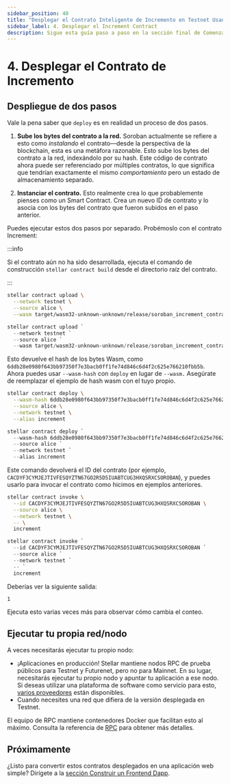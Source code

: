 ```yaml
---
sidebar_position: 40
title: "Desplegar el Contrato Inteligente de Incremento en Testnet Usando la CLI: Una Guía"
sidebar_label: 4. Desplegar el Increment Contract
description: Sigue esta guía paso a paso en la sección final de Comenzar para aprender cómo desplegar el contrato inteligente de incremento en Testnet usando la Stellar CLI.
---
```


# 4. Desplegar el Contrato de Incremento


## Despliegue de dos pasos

Vale la pena saber que `deploy` es en realidad un proceso de dos pasos.

1. **Sube los bytes del contrato a la red.** Soroban actualmente se refiere a esto como _instalando_ el contrato—desde la perspectiva de la blockchain, esta es una metáfora razonable. Esto sube los bytes del contrato a la red, indexándolo por su hash. Este código de contrato ahora puede ser referenciado por múltiples contratos, lo que significa que tendrían exactamente el mismo _comportamiento_ pero un estado de almacenamiento separado.

2. **Instanciar el contrato.** Esto realmente crea lo que probablemente pienses como un Smart Contract. Crea un nuevo ID de contrato y lo asocia con los bytes del contrato que fueron subidos en el paso anterior.

Puedes ejecutar estos dos pasos por separado. Probémoslo con el contrato Increment:

:::info

Si el contrato aún no ha sido desarrollada, ejecuta el comando de construcción `stellar contract build` desde el directorio raíz del contrato.

:::

<Tabs groupId="platform" defaultValue={getPlatform()}>

<TabItem value="unix" label="macOS/Linux">

```sh
stellar contract upload \
  --network testnet \
  --source alice \
  --wasm target/wasm32-unknown-unknown/release/soroban_increment_contract.wasm
```

</TabItem>

<TabItem value="windows" label="Windows (PowerShell)">

```powershell
stellar contract upload `
  --network testnet `
  --source alice `
  --wasm target/wasm32-unknown-unknown/release/soroban_increment_contract.wasm
```

</TabItem>

</Tabs>

Esto devuelve el hash de los bytes Wasm, como `6ddb28e0980f643bb97350f7e3bacb0ff1fe74d846c6d4f2c625e766210fbb5b`. Ahora puedes usar `--wasm-hash` con `deploy` en lugar de `--wasm.` Asegúrate de reemplazar el ejemplo de hash wasm con el tuyo propio.

<Tabs groupId="platform" defaultValue={getPlatform()}>

<TabItem value="unix" label="macOS/Linux">

```sh
stellar contract deploy \
  --wasm-hash 6ddb28e0980f643bb97350f7e3bacb0ff1fe74d846c6d4f2c625e766210fbb5b \
  --source alice \
  --network testnet \
  --alias increment
```

</TabItem>

<TabItem value="windows" label="Windows (PowerShell)">

```powershell
stellar contract deploy `
  --wasm-hash 6ddb28e0980f643bb97350f7e3bacb0ff1fe74d846c6d4f2c625e766210fbb5b `
  --source alice `
  --network testnet `
  --alias increment
```

</TabItem>

</Tabs>

Este comando devolverá el ID del contrato (por ejemplo, `CACDYF3CYMJEJTIVFESQYZTN67GO2R5D5IUABTCUG3HXQSRXCSOROBAN`), y puedes usarlo para invocar el contrato como hicimos en ejemplos anteriores.

<Tabs groupId="platform" defaultValue={getPlatform()}>

<TabItem value="unix" label="macOS/Linux">

```sh
stellar contract invoke \
  --id CACDYF3CYMJEJTIVFESQYZTN67GO2R5D5IUABTCUG3HXQSRXCSOROBAN \
  --source alice \
  --network testnet \
  -- \
  increment
```

</TabItem>

<TabItem value="windows" label="Windows (PowerShell)">

```powershell
stellar contract invoke `
  --id CACDYF3CYMJEJTIVFESQYZTN67GO2R5D5IUABTCUG3HXQSRXCSOROBAN `
  --source alice `
  --network testnet `
  -- `
  increment
```

</TabItem>

</Tabs>

Deberías ver la siguiente salida:

```sh
1
```

Ejecuta esto varias veces más para observar cómo cambia el conteo.

## Ejecutar tu propia red/nodo

A veces necesitarás ejecutar tu propio nodo:

- ¡Aplicaciones en producción! Stellar mantiene nodos RPC de prueba públicos para Testnet y Futurenet, pero no para Mainnet. En su lugar, necesitarás ejecutar tu propio nodo y apuntar tu aplicación a ese nodo. Si deseas utilizar una plataforma de software como servicio para esto, [varios proveedores](../../../data/apis/api-providers.mdx) están disponibles.
- Cuando necesites una red que difiera de la versión desplegada en Testnet.

El equipo de RPC mantiene contenedores Docker que facilitan esto al máximo. Consulta la referencia de [RPC](../../../data/apis/rpc/admin-guide/README.mdx) para obtener más detalles.

## Próximamente

¿Listo para convertir estos contratos desplegados en una aplicación web simple? Dirígete a la [sección Construir un Frontend Dapp](../../apps/dapp-frontend.mdx).
